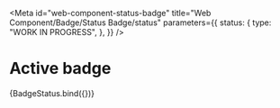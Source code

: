 <!-- @license CC0-1.0 -->


<Meta
  id="web-component-status-badge"
  title="Web Component/Badge/Status Badge/status"
  parameters={{
    status: {
      type: "WORK IN PROGRESS",
    },
  }}
/>

# Active badge

<Canvas>
  <Story
    name="active"
    args={{
      status: "active",
      textContent: "active",
    }}
  >
    {BadgeStatus.bind({})}
  </Story>
</Canvas>
